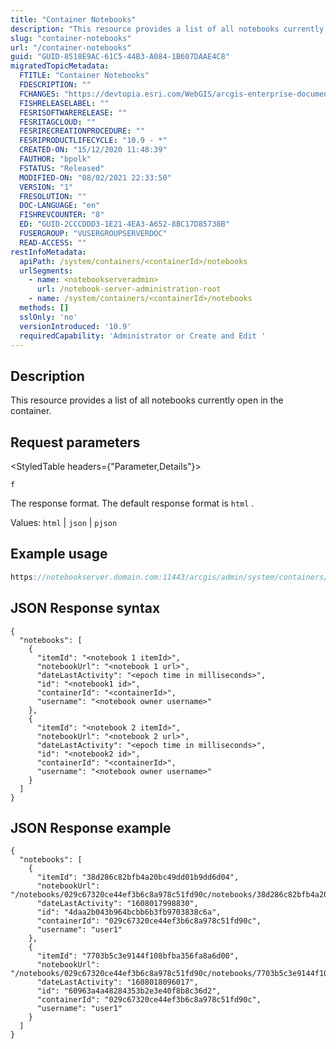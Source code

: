 ```yaml
---
title: "Container Notebooks"
description: "This resource provides a list of all notebooks currently open in the container."
slug: "container-notebooks"
url: "/container-notebooks"
guid: "GUID-8518E9AC-61C5-44B3-A084-1B607DAAE4C8"
migratedTopicMetadata:
  FTITLE: "Container Notebooks"
  FDESCRIPTION: ""
  FCHANGES: "https://devtopia.esri.com/WebGIS/arcgis-enterprise-documentation/issues/3004#event-13764425"
  FISHRELEASELABEL: ""
  FESRISOFTWARERELEASE: ""
  FESRITAGCLOUD: ""
  FESRIRECREATIONPROCEDURE: ""
  FESRIPRODUCTLIFECYCLE: "10.9 - *"
  CREATED-ON: "15/12/2020 11:48:39"
  FAUTHOR: "bpolk"
  FSTATUS: "Released"
  MODIFIED-ON: "08/02/2021 22:33:50"
  VERSION: "1"
  FRESOLUTION: ""
  DOC-LANGUAGE: "en"
  FISHREVCOUNTER: "8"
  ED: "GUID-2CCCDDD3-1E21-4EA3-A652-8BC17D85738B"
  FUSERGROUP: "VUSERGROUPSERVERDOC"
  READ-ACCESS: ""
restInfoMetadata:
  apiPath: /system/containers/<containerId>/notebooks
  urlSegments:
    - name: <notebookserveradmin>
      url: /notebook-server-administration-root
    - name: /system/containers/<containerId>/notebooks
  methods: []
  sslOnly: 'no'
  versionIntroduced: '10.9'
  requiredCapability: 'Administrator or Create and Edit '
---
```


## Description

This resource provides a list of all notebooks currently open in the container. 

##  Request parameters

<StyledTable headers={"Parameter,Details"}>

<StyledTableRow>

<StyledTableCell cellStyle="markdown">

`f` 

</StyledTableCell>

<StyledTableCell cellStyle="markdown">

The response format. The default response format is `html` .

Values: `html`  \| `json`  \| `pjson` 

</StyledTableCell>

</StyledTableRow>

</StyledTable>

## Example usage

```javascript
https://notebookserver.domain.com:11443/arcgis/admin/system/containers/<containerId>/notebooks?f=json
```

 

## JSON Response syntax

```other
{
  "notebooks": [
    {
      "itemId": "<notebook 1 itemId>",
      "notebookUrl": "<notebook 1 url>",
      "dateLastActivity": "<epoch time in milliseconds>",
      "id": "<notebook1 id>",
      "containerId": "<containerId>",
      "username": "<notebook owner username>"
    },
    {
      "itemId": "<notebook 2 itemId>",
      "notebookUrl": "<notebook 2 url>",
      "dateLastActivity": "<epoch time in milliseconds>",
      "id": "<notebook2 id>",
      "containerId": "<containerId>",
      "username": "<notebook owner username>"
    }
  ]
}
```

 

## JSON Response example

```other
{
  "notebooks": [
    {
      "itemId": "38d286c82bfb4a20bc49dd01b9dd6d04",
      "notebookUrl": "/notebooks/029c67320ce44ef3b6c8a978c51fd90c/notebooks/38d286c82bfb4a20bc49dd01b9dd6d04.ipynb",
      "dateLastActivity": "1608017998830",
      "id": "4daa2b043b964bcbb6b3fb9703838c6a",
      "containerId": "029c67320ce44ef3b6c8a978c51fd90c",
      "username": "user1"
    },
    {
      "itemId": "7703b5c3e9144f108bfba356fa8a6d00",
      "notebookUrl": "/notebooks/029c67320ce44ef3b6c8a978c51fd90c/notebooks/7703b5c3e9144f108bfba356fa8a6d00.ipynb",
      "dateLastActivity": "1608018096017",
      "id": "60963a4a48284353b2e3e40f8b8c36d2",
      "containerId": "029c67320ce44ef3b6c8a978c51fd90c",
      "username": "user1"
    }
  ]
}
```

 
